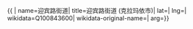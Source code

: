 {{ {{{1|PRC admin/showdata}}}|
name=迎宾路街道|
title=迎宾路街道 (克拉玛依市)|
lat=|
lng=|
wikidata=Q100843600|
wikidata-original-name=|
arg={{{arg|}}}}}